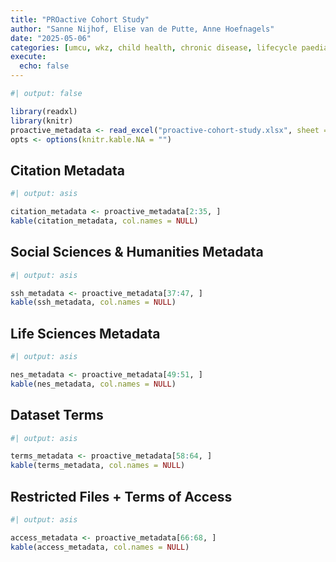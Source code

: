 ```yaml
---
title: "PROactive Cohort Study"
author: "Sanne Nijhof, Elise van de Putte, Anne Hoefnagels"
date: "2025-05-06"
categories: [umcu, wkz, child health, chronic disease, lifecycle paediatrics, biopsychosocial model]
execute:
  echo: false
---
```


```r
#| output: false

library(readxl)
library(knitr)
proactive_metadata <- read_excel("proactive-cohort-study.xlsx", sheet = "markdown")
opts <- options(knitr.kable.NA = "")
```

## Citation Metadata

```r
#| output: asis

citation_metadata <- proactive_metadata[2:35, ]
kable(citation_metadata, col.names = NULL)
```

## Social Sciences & Humanities Metadata

```r
#| output: asis

ssh_metadata <- proactive_metadata[37:47, ]
kable(ssh_metadata, col.names = NULL)
```

## Life Sciences Metadata

```r
#| output: asis

nes_metadata <- proactive_metadata[49:51, ]
kable(nes_metadata, col.names = NULL)
```

## Dataset Terms

```r
#| output: asis

terms_metadata <- proactive_metadata[58:64, ]
kable(terms_metadata, col.names = NULL)
```

## Restricted Files + Terms of Access

```r
#| output: asis

access_metadata <- proactive_metadata[66:68, ]
kable(access_metadata, col.names = NULL)
```
